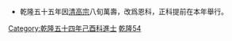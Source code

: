 {{Navbox
|name = 乾隆五十四年己酉科殿試金榜
|title = 乾隆五十四年（[[1789年]]）己酉科殿試金榜
|titlestyle = background-color:#FFD700;
|image =
|style = width:100%;text-align:center; 
|groupstyle = text-align:center; background-color:#FFD700;
|liststyle = text-align:center;
|state = {{{state<includeonly>|collapsed</includeonly>}}}
|group1 = 第一甲<br>賜進士及第<br>共3名
|list1 = '''[[胡長齡]]''' - '''[[汪廷珍]]''' - '''[[劉鳳誥]]'''

|group2 = 第二甲<br>賜進士出身<br>共33名
|list2 = [[錢楷 (乾隆進士)|錢　楷]] - [[李鈞簡]] - [[阮元|阮　元]] - [[言朝標]] - [[張錦芳]] - [[張錫穀]] - [[張經邦]] - [[包敏|包　敏]] - [[張位中]] - [[貴徵|貴　徵]]<br>[[王育琮]] - [[張炳 (乾隆進士)|張　炳]] - [[施杓|施　杓]] - [[伊秉綬]] - [[錢本禮]] - [[江有本 (乾隆己酉進士)|江有本]] - [[周栻|周　栻]] - [[萬應馨]] - [[荆汝翼]] - [[楊祖純]]<br>[[王史|王　史]] - [[黃鎔|黃　鎔]] - [[董思駉]] - [[祝庆承|祝孝承]] - [[朱慶頤]] - [[嚴年穀]] - [[金梅|金　梅]] - [[倪鑅|倪　鑅]] - [[顧德慶]] - [[申瑤|申　瑤]]<br>[[游光繹]] - [[那彥成]] - [[華榕端]]<span style="color: #FFFFFF;"> - －－－ - －－－ - －－－ - －－－ - －－－ - －－－ - －－－</span>

|group3 = 第三甲<br>賜同進士出身<br>共62名
|list3 = [[廣善|廣　善]] - [[許元淮]] - [[范鶴年]] - [[王斯颺]] - [[王正雅]] - [[吳灼|吳　灼]] - [[葉逢金]] - [[楊克濟]] - [[林溥|林　溥]] - [[敬大科]]<br>[[武開吉]] - [[李曉巒]] - [[達林|達　林]] - [[韓天驥]] - [[彭希鄭]] - [[錢佳楠]] - [[郎千里]] - [[劉泌|劉　泌]] - [[趙時|趙　時]] - [[李再瀛]]<br>[[王寧㷆|王寧{{僻字|㷆|左火右阜}}]] - [[陳汝秋]] - [[劉鐶之]] - [[榮麟|榮　麟]] - [[錢開仕]] - [[瞿曾輯]] - [[盧蔭文]] - [[裴顯相]] - [[張鵬展]] - [[李元符]]<br>[[蕭光浩]] - [[張文旐]] - [[易昌|易　昌]] - [[汪滋畹]] - [[游藝 (乾隆进士)|游　藝]] - [[薛天相]] - [[徐元梅]] - [[彭雲鶴]] - [[張志濂]] - [[胡森|胡　森]]<br>[[金橒發]] - [[李如林 (乾隆進士)|李如林]] - [[姚杰|姚　杰]] - [[焦以潤]] - [[丁桐|丁　桐]] - [[楊昭 (乾隆進士)|楊　昭]] - [[井大源]] - [[顧椿年]] - [[周冕|周　冕]] - [[汪兆宏]]<br>[[尙慶雲]] - [[甄松年]] - [[劉之睿]] - [[劉斯顥]] - [[劉槐楙]] - [[章爲棣]] - [[張履元]] - [[任澤和]] - [[曹祝齡]] - [[張秉銳]]<br>[[張世昌 (乾隆進士)|張世昌]] - [[程卓樑]]<span style="color: #FFFFFF;"> - －－－ - －－－ - －－－ - －－－ - －－－ - －－－ - －－－ - －－－</span>

|group4 = 欽賜進士出身<br>共1名
|list4 = [[賽璵|賽　璵]]
|belowstyle = text-align: center; background-color:#FFD700;
|below='''前一科：[[Template:乾隆五十二年丁未科殿試金榜|乾隆五十二年丁未科]]　'''·'''　後一科：[[Template:乾隆五十五年庚戌恩科殿試金榜|乾隆五十五年庚戌恩科]]'''<br>'''同科進士：[[Template:乾隆五十四年己酉科武殿試金榜|乾隆五十四年己酉武科]]'''
}}
[[Category:乾隆五十四年己酉科進士]]
<noinclude>
[[Category:乾隆五十四年己酉科進士| ]][[Category:清朝進士模板|乾隆54]]
*乾隆五十五年因[[清高宗]]八旬萬壽，改爲恩科，正科提前在本年舉行。</noinclude>